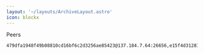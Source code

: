 ```yaml
---
layout: '~/layouts/ArchiveLayout.astro'
icon: blockx
---
```


 Peers
```
479dfa1948f49b08810cd16bf6c2d3256ae85423@137.184.7.64:26656,e15f4d31281036c69fa17269d9b26ff8733511c6@147.182.238.235:26656,9b84b33d44a880a520006ae9f75ef030b259cbaf@137.184.38.212:26656,85d0069266e78896f9d9e17915cdfd271ba91dfd@146.190.153.165:26656
```
